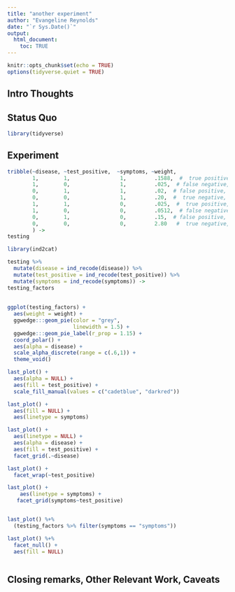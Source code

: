 ```yaml
---
title: "another experiment"
author: "Evangeline Reynolds"
date: "`r Sys.Date()`"
output: 
  html_document:
    toc: TRUE
---
```


```r
knitr::opts_chunk$set(echo = TRUE)
options(tidyverse.quiet = TRUE)
```




## Intro Thoughts


## Status Quo

```r
library(tidyverse)

```

## Experiment


```r
tribble(~disease, ~test_positive,  ~symptoms, ~weight, 
        1,        1,                1,         .1588,  #  true positive, symptoms
        1,        0,                1,         .025,  # false negative, symptoms
        0,        1,                1,         .02,  # false positive, symptoms
        0,        0,                1,         .20,  #  true negative, symptoms
        1,        1,                0,         .025,  #  true positive, no symptoms
        1,        0,                0,         .0512,  # false negative, no symptoms
        0,        1,                0,         .15,  # false positive, no symptoms
        0,        0,                0,         2.80   #  true negative, no symptoms
        ) ->
testing

library(ind2cat)

testing %>% 
  mutate(disease = ind_recode(disease)) %>% 
  mutate(test_positive = ind_recode(test_positive)) %>% 
  mutate(symptoms = ind_recode(symptoms)) ->
testing_factors
  
  
ggplot(testing_factors) +
  aes(weight = weight) +
  ggwedge:::geom_pie(color = "grey",
                     linewidth = 1.5) + 
  ggwedge:::geom_pie_label(r_prop = 1.15) + 
  coord_polar() +
  aes(alpha = disease) + 
  scale_alpha_discrete(range = c(.6,1)) + 
  theme_void()

last_plot() +
  aes(alpha = NULL) +
  aes(fill = test_positive) + 
  scale_fill_manual(values = c("cadetblue", "darkred"))

last_plot() +
  aes(fill = NULL) +
  aes(linetype = symptoms)
```

```r
last_plot() +
  aes(linetype = NULL) + 
  aes(alpha = disease) +
  aes(fill = test_positive) +
  facet_grid(.~disease)

last_plot() +
  facet_wrap(~test_positive)

last_plot() +
    aes(linetype = symptoms) + 
   facet_grid(symptoms~test_positive) 


last_plot() %+%
  (testing_factors %>% filter(symptoms == "symptoms"))

last_plot() %+% 
  facet_null() +
  aes(fill = NULL)



```



## Closing remarks, Other Relevant Work, Caveats
